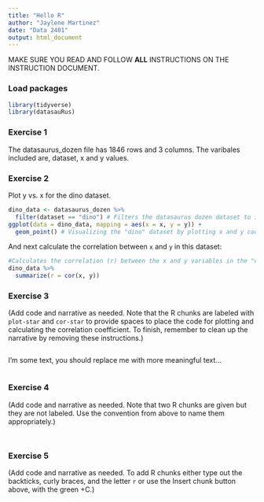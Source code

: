```yaml
---
title: "Hello R"
author: "Jaylene Martinez"
date: "Data 2401"
output: html_document
---
```


MAKE SURE YOU READ AND FOLLOW **ALL** INSTRUCTIONS ON THE INSTRUCTION DOCUMENT. 

### Load packages

```r
library(tidyverse) 
library(datasauRus)
```


### Exercise 1

The datasaurus_dozen file has 1846 rows and 3 columns. The varibales included are, dataset, x and y values.

### Exercise 2

Plot y vs. x for the dino dataset.

```r
dino_data <- datasaurus_dozen %>%
  filter(dataset == "dino") # Filters the datasaurus dozen dataset to include only rows where the dataset column is "dino"
ggplot(data = dino_data, mapping = aes(x = x, y = y)) +
  geom_point() # Visualizing the "dino" dataset by plotting x and y coordinates as a scatter plot
```

And next calculate the correlation between `x` and `y` in this dataset:

```r
#Calculates the correlation (r) between the x and y variables in the "dino" dataset
dino_data %>%
  summarize(r = cor(x, y)) 
```

### Exercise 3

(Add code and narrative as needed. Note that the R chunks are labeled with `plot-star` and `cor-star` to provide spaces to place the code for plotting and calculating the correlation coefficient. To finish, remember to clean up the narrative by removing these instructions.)



```r


```

I'm some text, you should replace me with more meaningful text...
 
```r


```

### Exercise 4

(Add code and narrative as needed. Note that two R chunks are given but they are not labeled. Use the convention from above to name them appropriately.)

```r


```

```r


```

### Exercise 5

(Add code and narrative as needed. To add R chunks either type out the backticks, curly braces, and the letter `r` or use the Insert chunk button above, with the green +C.)
